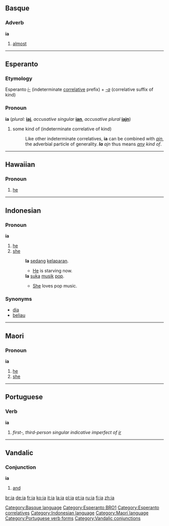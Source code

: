 {{see|IA|iå|i-a|-ía}}
==Basque==

===Adverb===
'''ia'''

# [[almost]]

[[Category:Basque language]]

----

==Esperanto==

===Etymology===
Esperanto ''[[i-]]'' (indeterminate [[:Category:Esperanto correlatives|correlative]] prefix) + ''[[-a]]'' (correlative suffix of kind)

===Pronoun===
'''ia''' (''plural:'' '''[[iaj]]''', ''accusative singular'' '''[[ian]]''', ''accusative plural'' '''[[iajn]]''')

# some kind of (indeterminate correlative of kind)
#: Like other indeterminate correlatives, '''ia''' can be combined with ''[[ajn]]'', the adverbial particle of generality. '''''Ia''' ajn'' thus means ''[[any]] kind of''.

[[Category:Esperanto BRO1]]
[[Category:Esperanto correlatives]]

----

==Hawaiian==

===Pronoun===
{{haw-pron}}

# [[he]]

----

==Indonesian==

===Pronoun===
'''ia'''

# [[he]]
# [[she]]
#: '''Ia''' [[sedang]] [[lapar|kelaparan]].
#:* [[he|He]] is starving now.
#: '''Ia''' [[suka]] [[musik]] [[pop]].
#:* [[she|She]] loves pop music.

===Synonyms===
* [[dia]]
* [[beliau]]

[[Category:Indonesian language]]

----

==Maori==

===Pronoun===
'''ia'''

# [[he]]
# [[she]]

[[Category:Maori language]]

----

==Portuguese==

===Verb===
'''ia'''

# ''first-, third-person singular indicative imperfect of [[ir]]''

[[Category:Portuguese verb forms]]

----

==Vandalic==

===Conjunction===
'''ia'''

# [[and]]

[[Category:Vandalic conjunctions]]

[[br:ia]]
[[de:ia]]
[[fr:ia]]
[[ko:ia]]
[[it:ia]]
[[la:ia]]
[[pl:ia]]
[[pt:ia]]
[[ru:ia]]
[[fi:ia]]
[[zh:ia]]